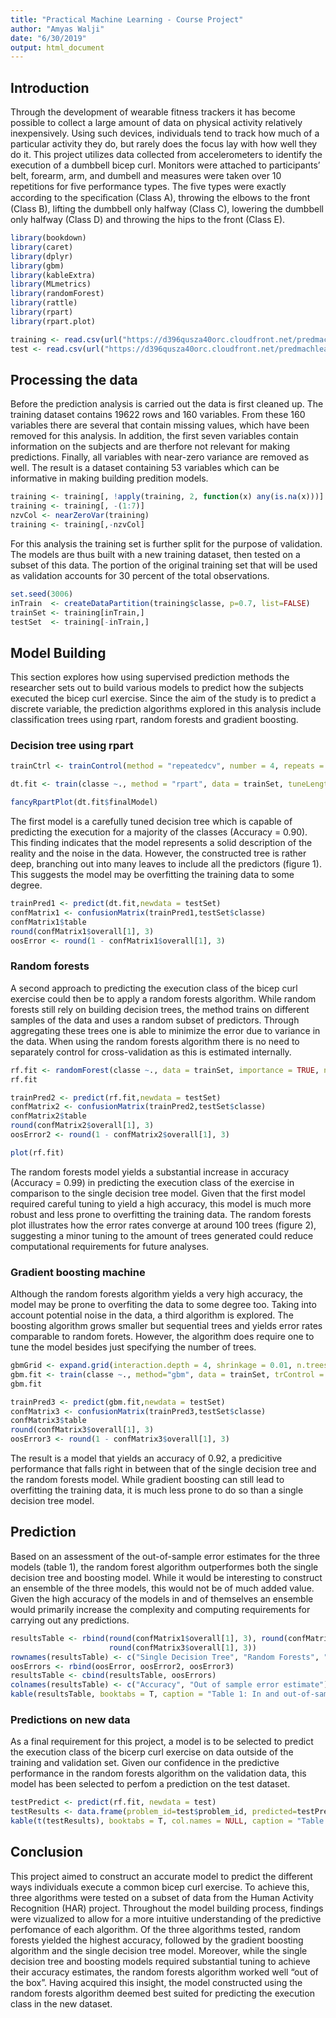 ---
title: "Practical Machine Learning - Course Project"
author: "Amyas Walji"
date: "6/30/2019"
output: html_document
---

## Introduction

Through the development of wearable fitness trackers it has become possible to collect a large amount of data on physical activity relatively inexpensively. Using such devices, individuals tend to track how much of a particular activity they do, but rarely does the focus lay with how well they do it. This project utilizes data collected from accelerometers to identify the execution of a dumbbell bicep curl. Monitors were attached to participants’ belt, forearm, arm, and dumbell and measures were taken over 10 repetitions for five performance types. The five types were exactly according to the speciﬁcation (Class A), throwing the elbows to the front (Class B), lifting the dumbbell only halfway (Class C), lowering the dumbbell only halfway (Class D) and throwing the hips to the front (Class E). 

```{r setup, include=FALSE}
library(bookdown)
library(caret)
library(dplyr)
library(gbm)
library(kableExtra)
library(MLmetrics)
library(randomForest)
library(rattle)
library(rpart)
library(rpart.plot)
```

```{r load data, echo = TRUE}
training <- read.csv(url("https://d396qusza40orc.cloudfront.net/predmachlearn/pml-training.csv"), header=TRUE)
test <- read.csv(url("https://d396qusza40orc.cloudfront.net/predmachlearn/pml-testing.csv"), header=TRUE)

```

## Processing the data
Before the prediction analysis is carried out the data is first cleaned up. The training dataset contains 19622 rows and 160 variables. From these 160 variables there are several that contain missing values, which have been removed for this analysis. In addition, the first seven variables contain information on the subjects and are therfore not relevant for making predictions. Finally, all variables with near-zero variance are removed as well. The result is a dataset containing 53 variables which can be informative in making building predition models.

```{r clean data, echo = TRUE}
training <- training[, !apply(training, 2, function(x) any(is.na(x)))]
training <- training[, -(1:7)]
nzvCol <- nearZeroVar(training)
training <- training[,-nzvCol]
```

For this analysis the training set is further split for the purpose of validation. The models are thus built with a new training dataset, then tested on a subset of this data. The portion of the original training set that will be used as validation accounts for 30 percent of the total observations.

```{r training set, echo = TRUE}
set.seed(3006)
inTrain  <- createDataPartition(training$classe, p=0.7, list=FALSE)
trainSet <- training[inTrain,]
testSet  <- training[-inTrain,]
```

## Model Building

This section explores how using supervised prediction methods the researcher sets out to build various models to predict how the subjects executed the bicep curl exercise. Since the aim of the study is to predict a discrete variable, the prediction algorithms explored in this analysis include classification trees using rpart, random forests and gradient boosting.

### Decision tree using rpart
```{r decision tree, echo = TRUE}
trainCtrl <- trainControl(method = "repeatedcv", number = 4, repeats = 5, summaryFunction = multiClassSummary, classProbs = TRUE, verboseIter = FALSE)

dt.fit <- train(classe ~., method = "rpart", data = trainSet, tuneLength = 50, trControl = trainCtrl)
```

```{r plot1, out.width = "125%", fig.align = "center", fig.cap = "Figure 1: Decision tree using rpart", echo = FALSE}
fancyRpartPlot(dt.fit$finalModel)
```

The first model is a carefully tuned decision tree which is capable of predicting the execution for a majority of the classes (Accuracy = 0.90). This finding indicates that the model represents a solid description of the reality and the noise in the data. However, the constructed tree is rather deep, branching out into many leaves to include all the predictors (figure 1). This suggests the model may be overfitting the training data to some degree.

```{r predict model1, echo = TRUE}
trainPred1 <- predict(dt.fit,newdata = testSet)
confMatrix1 <- confusionMatrix(trainPred1,testSet$classe)
confMatrix1$table
round(confMatrix1$overall[1], 3)
oosError <- round(1 - confMatrix1$overall[1], 3)
```

### Random forests
A second approach to predicting the execution class of the bicep curl exercise could then be to apply a random forests algorithm. While random forests still rely on building decision trees, the method trains on different samples of the data and uses a random subset of predictors. Through aggregating these trees one is able to minimize the error due to variance in the data. When using the random forests algorithm there is no need to separately control for cross-validation as this is estimated internally.

```{r random forest, echo = TRUE}
rf.fit <- randomForest(classe ~., data = trainSet, importance = TRUE, ntree=500)
rf.fit
```

```{r predict model2, echo = TRUE}
trainPred2 <- predict(rf.fit,newdata = testSet)
confMatrix2 <- confusionMatrix(trainPred2,testSet$classe)
confMatrix2$table
round(confMatrix2$overall[1], 3)
oosError2 <- round(1 - confMatrix2$overall[1], 3)

```

```{r plot2, fig.align = "center", fig.cap = "Figure 2: Model error of random forests by number of trees", echo = FALSE}
plot(rf.fit)
```
 
The random forests model yields a substantial increase in accuracy (Accuracy = 0.99) in predicting the execution class of the exercise in comparison to the single decision tree model. Given that the first model required careful tuning to yield a high accuracy, this model is much more robust and less prone to overfitting the training data. The random forests plot illustrates how the error rates converge at around 100 trees (figure 2), suggesting a minor tuning to the amount of trees generated could reduce computational requirements for future analyses. 

### Gradient boosting machine

Although the random forests algorithm yields a very high accuracy, the model may be prone to overfiting the data to some degree too. Taking into account potential noise in the data, a third algorithm is explored. The boosting algorithm grows smaller but sequential trees and yields error rates comparable to random forets. However, the algorithm does require one to tune the model besides just specifying the number of trees. 

```{r general boosted, echo = TRUE}
gbmGrid <- expand.grid(interaction.depth = 4, shrinkage = 0.01, n.trees = 500, n.minobsinnode = 1)
gbm.fit <- train(classe ~., method="gbm", data = trainSet, trControl = trainCtrl,  tuneGrid = gbmGrid, verbose=FALSE)
gbm.fit
```

```{r predict model3, echo = TRUE}
trainPred3 <- predict(gbm.fit,newdata = testSet)
confMatrix3 <- confusionMatrix(trainPred3,testSet$classe)
confMatrix3$table
round(confMatrix3$overall[1], 3)
oosError3 <- round(1 - confMatrix3$overall[1], 3)
```

The result is a model that yields an accuracy of 0.92, a predicitive performance that falls right in between that of the single decision tree and the random forests model. While gradient boosting can still lead to overfitting the training data, it is much less prone to do so than a single decision tree model.

## Prediction

Based on an assessment of the out-of-sample error estimates for the three models (table 1), the random forest algorithm outperformes both the single decision tree and boosting model. While it would be interesting to construct an ensemble of the three models, this would not be of much added value. Given the high accuracy of the models in and of themselves an ensemble would primarily increase the complexity and computing requirements for carrying out any predictions.

```{r comparison table, echo = FALSE}
resultsTable <- rbind(round(confMatrix1$overall[1], 3), round(confMatrix2$overall[1], 3), 
                      round(confMatrix3$overall[1], 3))
rownames(resultsTable) <- c("Single Decision Tree", "Random Forests", "Gradient Boosting")
oosErrors <- rbind(oosError, oosError2, oosError3)
resultsTable <- cbind(resultsTable, oosErrors)
colnames(resultsTable) <- c("Accuracy", "Out of sample error estimate")
kable(resultsTable, booktabs = T, caption = "Table 1: In and out-of-sample error estimates for the three models") %>% kable_styling(latex_options = c("striped", "scale_down", "hold_position"))
```

### Predictions on new data

As a final requirement for this project, a model is to be selected to predict the execution class of the bicerp curl exercise on data outside of the training and validation set. Given our confidence in the predictive performance in the random forests algorithm on the validation data, this model has been selected to perfom a prediction on the test dataset. 

```{r test prediction, echo = FALSE}
testPredict <- predict(rf.fit, newdata = test)
testResults <- data.frame(problem_id=test$problem_id, predicted=testPredict)
kable(t(testResults), booktabs = T, col.names = NULL, caption = "Table 2: Predicting execution class in the testing dataset") %>% kable_styling(latex_options = c("striped", "scale_down", "hold_position"))
```

## Conclusion

This project aimed to construct an accurate model to predict the different ways individuals execute a common bicep curl exercise. To achieve this, three algorithms were tested on a subset of data from the Human Activity Recognition (HAR) project. Throughout the model building process, findings were vizualized to allow for a more intuitive understanding of the predictive perfomance of each algorithm. Of the three algorithms tested, random forests yielded the highest accuracy, followed by the gradient boosting algorithm and the single decision tree model. Moreover, while the single decision tree and boosting models required substantial tuning to achieve their accuracy estimates, the random forests algorithm worked well “out of the box”. Having acquired this insight, the model constructed using the random forests algorithm deemed best suited for predicting the execution class in the new dataset. 
